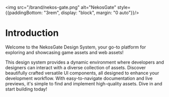 
<Meta title='Introduction' />

<img src="/brand/nekos-gate.png" alt="NekosGate" style={{paddingBottom: "3rem", display: "block", margin: "0 auto"}}/>

# Introduction

Welcome to the NekosGate Design System, your go-to platform for exploring and showcasing game assets and web assets!

This design system provides a dynamic environment where developers and designers can interact with a diverse collection of assets. Discover beautifully crafted versatile UI components, all designed to enhance your development workflow. With easy-to-navigate documentation and live previews, it's simple to find and implement high-quality assets. Dive in and start building today!
